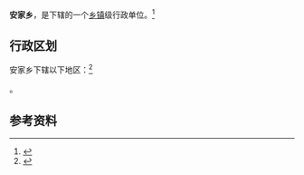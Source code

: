 {{中国乡级行政区|42/03/22/206/000}}

'''安家乡'''，是{{PRC admin/fullname|42/03/22/206/000|3}}下辖的一个[[乡镇|乡镇]]级行政单位。<ref>{{PRC admin/ref sgc|{{PRC admin/parent|42/03/22/206/000}}}}</ref>

== 行政区划 ==

安家乡下辖以下地区：<ref>{{PRC admin/ref sgc|42/03/22/206/000}}</ref>

{{PRC admin/children|42/03/22/206/000}}。

== 参考资料 ==

{{reflist}}

{{行政区划小作品}}
{{PRC admin/navcat|42/03/22/206/000}}